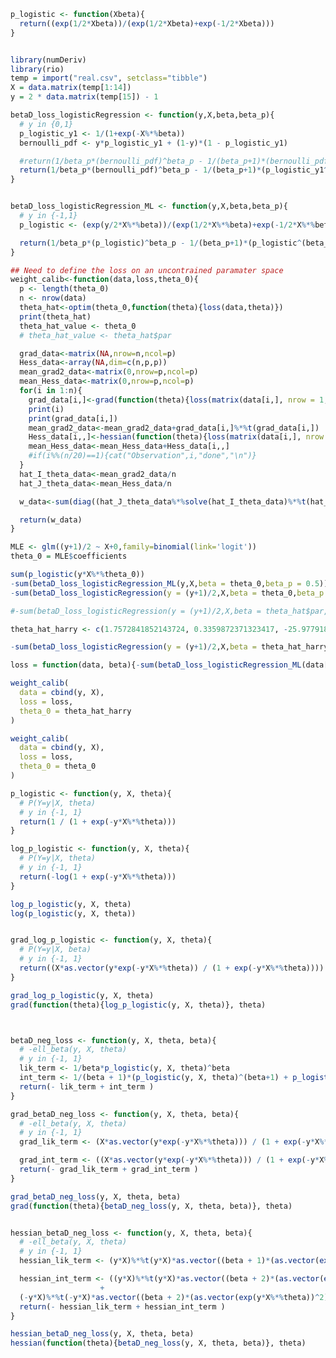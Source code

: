 ```r

p_logistic <- function(Xbeta){
  return((exp(1/2*Xbeta))/(exp(1/2*Xbeta)+exp(-1/2*Xbeta)))
}


library(numDeriv)
library(rio)
temp = import("real.csv", setclass="tibble")
X = data.matrix(temp[1:14])
y = 2 * data.matrix(temp[15]) - 1

betaD_loss_logisticRegression <- function(y,X,beta,beta_p){
  # y in {0,1}
  p_logistic_y1 <- 1/(1+exp(-X%*%beta))
  bernoulli_pdf <- y*p_logistic_y1 + (1-y)*(1 - p_logistic_y1)

  #return(1/beta_p*(bernoulli_pdf)^beta_p - 1/(beta_p+1)*(bernoulli_pdf^(beta_p+1)+(1-bernoulli_pdf)^(beta_p+1)))
  return(1/beta_p*(bernoulli_pdf)^beta_p - 1/(beta_p+1)*(p_logistic_y1^(beta_p+1)+(1-p_logistic_y1)^(beta_p+1)))
}


betaD_loss_logisticRegression_ML <- function(y,X,beta,beta_p){
  # y in {-1,1}
  p_logistic <- (exp(y/2*X%*%beta))/(exp(1/2*X%*%beta)+exp(-1/2*X%*%beta))

  return(1/beta_p*(p_logistic)^beta_p - 1/(beta_p+1)*(p_logistic^(beta_p+1)+(1-p_logistic)^(beta_p+1)))
}

## Need to define the loss on an uncontrained paramater space
weight_calib<-function(data,loss,theta_0){
  p <- length(theta_0)
  n <- nrow(data)
  theta_hat<-optim(theta_0,function(theta){loss(data,theta)})
  print(theta_hat)
  theta_hat_value <- theta_0
  # theta_hat_value <- theta_hat$par

  grad_data<-matrix(NA,nrow=n,ncol=p)
  Hess_data<-array(NA,dim=c(n,p,p))
  mean_grad2_data<-matrix(0,nrow=p,ncol=p)
  mean_Hess_data<-matrix(0,nrow=p,ncol=p)
  for(i in 1:n){
    grad_data[i,]<-grad(function(theta){loss(matrix(data[i,], nrow = 1, ncol = p+1),theta)},theta_hat_value)
    print(i)
    print(grad_data[i,])
    mean_grad2_data<-mean_grad2_data+grad_data[i,]%*%t(grad_data[i,])
    Hess_data[i,,]<-hessian(function(theta){loss(matrix(data[i,], nrow = 1, ncol = p+1),theta)},theta_hat_value)
    mean_Hess_data<-mean_Hess_data+Hess_data[i,,]
    #if(i%%(n/20)==1){cat("Observation",i,"done","\n")}
  }
  hat_I_theta_data<-mean_grad2_data/n
  hat_J_theta_data<-mean_Hess_data/n

  w_data<-sum(diag((hat_J_theta_data%*%solve(hat_I_theta_data)%*%t(hat_J_theta_data))))/sum(diag(hat_J_theta_data))

  return(w_data)
}

MLE <- glm((y+1)/2 ~ X+0,family=binomial(link='logit'))
theta_0 = MLE$coefficients

sum(p_logistic(y*X%*%theta_0))
-sum(betaD_loss_logisticRegression_ML(y,X,beta = theta_0,beta_p = 0.5))
-sum(betaD_loss_logisticRegression(y = (y+1)/2,X,beta = theta_0,beta_p = 0.5))

#-sum(betaD_loss_logisticRegression(y = (y+1)/2,X,beta = theta_hat$par,beta_p = 0.5))

theta_hat_harry <- c(1.7572841852143724, 0.3359872371323417, -25.97791835157776, 11.704911028117376, -0.41085970748581796, -0.05370371242622981, -2.344834002392131, 6.4107934964343904, 0.5819309695257637, -2.5623446702240007, -10.504772917805171, 7.127774957069898, -10.275988946116208, -11.812922726909788)

-sum(betaD_loss_logisticRegression(y = (y+1)/2,X,beta = theta_hat_harry,beta_p = 0.5))

loss = function(data, beta){-sum(betaD_loss_logisticRegression_ML(data[,1],data[,-1],beta,0.5))}

weight_calib(
  data = cbind(y, X),
  loss = loss,
  theta_0 = theta_hat_harry
)

weight_calib(
  data = cbind(y, X),
  loss = loss,
  theta_0 = theta_0
)

p_logistic <- function(y, X, theta){
  # P(Y=y|X, theta)
  # y in {-1, 1}
  return(1 / (1 + exp(-y*X%*%theta)))
}

log_p_logistic <- function(y, X, theta){
  # P(Y=y|X, theta)
  # y in {-1, 1}
  return(-log(1 + exp(-y*X%*%theta)))
}

log_p_logistic(y, X, theta)
log(p_logistic(y, X, theta))


grad_log_p_logistic <- function(y, X, theta){
  # P(Y=y|X, beta)
  # y in {-1, 1}
  return((X*as.vector(y*exp(-y*X%*%theta)) / (1 + exp(-y*X%*%theta))))
}

grad_log_p_logistic(y, X, theta)
grad(function(theta){log_p_logistic(y, X, theta)}, theta)



betaD_neg_loss <- function(y, X, theta, beta){
  # -ell_beta(y, X, theta)
  # y in {-1, 1}
  lik_term <- 1/beta*p_logistic(y, X, theta)^beta
  int_term <- 1/(beta + 1)*(p_logistic(y, X, theta)^(beta+1) + p_logistic(-y, X, theta)^(beta+1))
  return(- lik_term + int_term )
}

grad_betaD_neg_loss <- function(y, X, theta, beta){
  # -ell_beta(y, X, theta)
  # y in {-1, 1}
  grad_lik_term <- (X*as.vector(y*exp(-y*X%*%theta))) / (1 + exp(-y*X%*%theta))^(beta + 1)

  grad_int_term <- ((X*as.vector(y*exp(-y*X%*%theta))) / (1 + exp(-y*X%*%theta))^(beta + 2) + (X*as.vector(-y*exp(y*X%*%theta))) / (1 + exp(y*X%*%theta))^(beta + 2))
  return(- grad_lik_term + grad_int_term )
}

grad_betaD_neg_loss(y, X, theta, beta)
grad(function(theta){betaD_neg_loss(y, X, theta, beta)}, theta)


hessian_betaD_neg_loss <- function(y, X, theta, beta){
  # -ell_beta(y, X, theta)
  # y in {-1, 1}
  hessian_lik_term <- (y*X)%*%t(y*X)*as.vector((beta + 1)*(as.vector(exp(-y*X%*%theta))^2) / (1 + exp(-y*X%*%theta))^(beta + 2) - (exp(-y*X%*%theta)) / (1 + exp(-y*X%*%theta))^(beta + 1))

  hessian_int_term <- ((y*X)%*%t(y*X)*as.vector((beta + 2)*(as.vector(exp(-y*X%*%theta))^2) / (1 + exp(-y*X%*%theta))^(beta + 3) - (exp(-y*X%*%theta)) / (1 + exp(-y*X%*%theta))^(beta + 2))
                    +
  (-y*X)%*%t(-y*X)*as.vector((beta + 2)*(as.vector(exp(y*X%*%theta))^2) / (1 + exp(y*X%*%theta))^(beta + 3) - (exp(y*X%*%theta)) / (1 + exp(y*X%*%theta))^(beta + 2)))
  return(- hessian_lik_term + hessian_int_term )
}

hessian_betaD_neg_loss(y, X, theta, beta)
hessian(function(theta){betaD_neg_loss(y, X, theta, beta)}, theta)

```
